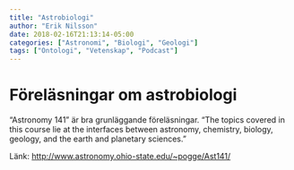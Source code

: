```yaml
---
title: "Astrobiologi"
author: "Erik Nilsson"
date: 2018-02-16T21:13:14-05:00
categories: ["Astronomi", "Biologi", "Geologi"]
tags: ["Ontologi", "Vetenskap", "Podcast"]
---
```


# Föreläsningar om astrobiologi

"Astronomy 141" är bra grunläggande föreläsningar. "The topics covered in this course lie at the interfaces between astronomy, chemistry, biology, geology, and the earth and planetary sciences."

Länk: <http://www.astronomy.ohio-state.edu/~pogge/Ast141/>
